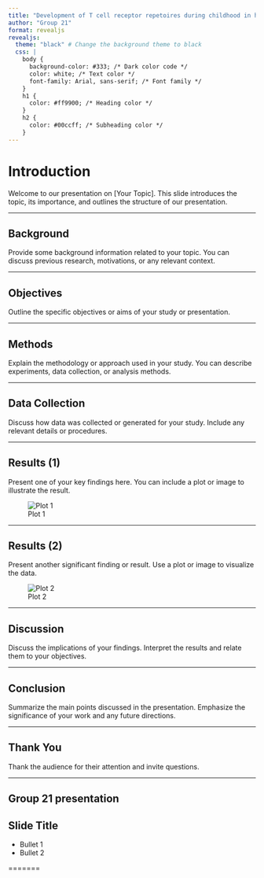 ```yaml
---
title: "Development of T cell receptor repetoires during childhood in health and disease"
author: "Group 21"
format: revealjs
revealjs:
  theme: "black" # Change the background theme to black
  css: |
    body {
      background-color: #333; /* Dark color code */
      color: white; /* Text color */
      font-family: Arial, sans-serif; /* Font family */
    }
    h1 {
      color: #ff9900; /* Heading color */
    }
    h2 {
      color: #00ccff; /* Subheading color */
    }
---
```

# Introduction

Welcome to our presentation on [Your Topic]. This slide introduces the topic, its importance, and outlines the structure of our presentation.

---

## Background

Provide some background information related to your topic. You can discuss previous research, motivations, or any relevant context.

---

## Objectives

Outline the specific objectives or aims of your study or presentation.

---

## Methods

Explain the methodology or approach used in your study. You can describe experiments, data collection, or analysis methods.

---

## Data Collection

Discuss how data was collected or generated for your study. Include any relevant details or procedures.

---

## Results (1)

Present one of your key findings here. You can include a plot or image to illustrate the result.

![Plot 1](path/to/your/plot1.png)

---

## Results (2)

Present another significant finding or result. Use a plot or image to visualize the data.

![Plot 2](path/to/your/plot2.png)

---

## Discussion

Discuss the implications of your findings. Interpret the results and relate them to your objectives.

---

## Conclusion

Summarize the main points discussed in the presentation. Emphasize the significance of your work and any future directions.

---

## Thank You

Thank the audience for their attention and invite questions.

---

## Group 21 presentation {background-color="aquamarine"}

## Slide Title {background-color="blue"}
::: incremental
- Bullet 1
- Bullet 2
:::

=======
